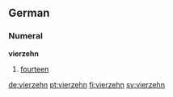 ==German==
===Numeral===
'''vierzehn'''

# [[fourteen]]

[[de:vierzehn]]
[[pt:vierzehn]]
[[fi:vierzehn]]
[[sv:vierzehn]]